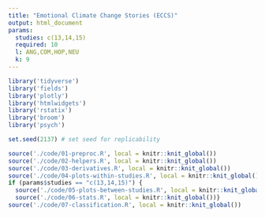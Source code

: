 ```yaml
---
title: "Emotional Climate Change Stories (ECCS)"
output: html_document
params:
  studies: c(13,14,15)
  required: 10
  l: ANG,COM,HOP,NEU
  k: 9
---
```


```r
library('tidyverse')
library('fields')
library('plotly')
library('htmlwidgets')
library('rstatix')
library('broom')
library('psych')

set.seed(2137) # set seed for replicability

source('./code/01-preproc.R', local = knitr::knit_global())
source('./code/02-helpers.R', local = knitr::knit_global())
source('./code/03-derivatives.R', local = knitr::knit_global())
source('./code/04-plots-within-studies.R', local = knitr::knit_global())
if (params$studies == "c(13,14,15)") {
  source('./code/05-plots-between-studies.R', local = knitr::knit_global())
  source('./code/06-stats.R', local = knitr::knit_global())}
source('./code/07-classification.R', local = knitr::knit_global())
```
